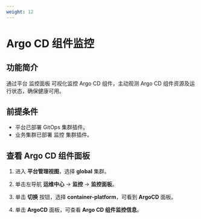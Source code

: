 ```yaml
---
weight: 12
---
```


# Argo CD 组件监控

## 功能简介

通过平台 监控面板 可视化监控 Argo CD 组件，主动观测 Argo CD 组件资源及运行状态，确保健康可用。

## 前提条件 

- 平台已部署 GitOps 集群插件。
- 业务集群已部署 监控 集群插件。

## 查看 Argo CD 组件面板

1. 进入 **平台管理视图**，选择 **global** 集群。

2. 单击左导航 **运维中心** -> **监控** -> **监控面板**。

3. 单击 **切换** 按钮，选择 **container-platform**，可看到 **ArgoCD** 面板。 

4. 单击 **ArgoCD** 面板，可查看 **Argo CD 组件监控信息**。

